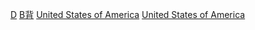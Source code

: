 [[Category:美国背景作品|D]]
[[Category:美国电影|B背]]
[[Category:北美洲背景電影|United States of America]]
[[Category:各國背景電影|United States of America]]